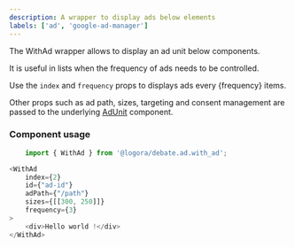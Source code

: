 ```yaml
---
description: A wrapper to display ads below elements
labels: ['ad', 'google-ad-manager']
---
```


The WithAd wrapper allows to display an ad unit below components.

It is useful in lists when the frequency of ads needs to be controlled.

Use the `index` and `frequency` props to displays ads every {frequency} items.

Other props such as ad path, sizes, targeting and consent management are passed to the underlying [AdUnit](bit.cloud/logora/debate/ad/ad_unit) component.

### Component usage

```js
    import { WithAd } from '@logora/debate.ad.with_ad';
```

```js
<WithAd
    index={2}
    id={"ad-id"}
    adPath={"/path"}
    sizes={[[300, 250]]}
    frequency={3}
>
    <div>Hello world !</div>
</WithAd>
```